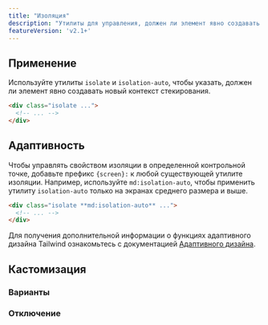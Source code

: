 ```yaml
---
title: "Изоляция"
description: "Утилиты для управления, должен ли элемент явно создавать новый контекст стекирования."
featureVersion: 'v2.1+'
---
```




## Применение

Используйте утилиты `isolate` и `isolation-auto`, чтобы указать, должен ли элемент явно создавать новый контекст стекирования.

```html
<div class="isolate ...">
  <!-- ... -->
</div>
```

## Адаптивность

Чтобы управлять свойством изоляции в определенной контрольной точке, добавьте префикс `{screen}:` к любой существующей утилите изоляции. Например, используйте `md:isolation-auto`, чтобы применить утилиту `isolation-auto` только на экранах среднего размера и выше.

```html
<div class="isolate **md:isolation-auto** ...">
  <!-- ... -->
</div>
```

Для получения дополнительной информации о функциях адаптивного дизайна Tailwind ознакомьтесь с документацией [Адаптивного дизайна](/docs/responsive-design).

## Кастомизация

### Варианты

<Variants plugin="isolation" name="isolation" />

### Отключение

<Disabling plugin="isolation" name="isolation" />
